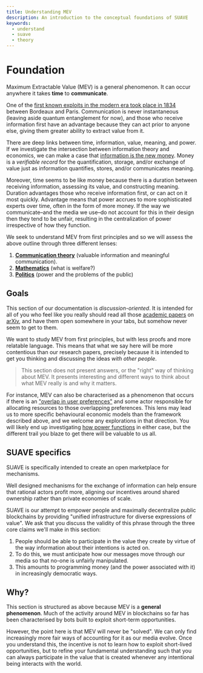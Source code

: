 ```yaml
---
title: Understanding MEV
description: An introduction to the conceptual foundations of SUAVE
keywords:
  - understand
  - suave
  - theory
---
```


# Foundation

Maximum Extractable Value (MEV) is a general phenomenon. It can occur anywhere it takes **time** to **communicate**.

One of the [first known exploits in the modern era took place in 1834](https://www.schneier.com/blog/archives/2018/05/1834_the_first_.html) between Bordeaux and Paris. Communication is never instantaneous (leaving aside quantum entanglement for now), and those who receive information first have an advantage because they can act prior to anyone else, giving them greater ability to extract value from it.

There are deep links between time, information, value, meaning, and power. If we investigate the intersection between information theory and economics, we can make a case that [information is the new money](https://youtu.be/vi-rVTFTb6s?t=675). Money is a _verifiable record_ for the quantification, storage, and/or exchange of value just as information quantifies, stores, and/or communicates meaning.

Moreover, time seems to be like money because there is a duration between receiving information, assessing its value, and constructing meaning. Duration advantages those who receive information first, or can act on it most quickly. Advantage means that power accrues to more sophisticated experts over time, often in the form of more money. If the way we communicate–and the media we use–do not account for this in their design then they tend to be unfair, resulting in the centralization of power irrespective of how they function.

We seek to understand MEV from first principles and so we will assess the above outline through three different lenses:

1. [**Communication theory**](/understand/meaning) (valuable information and meaningful communication).
2. [**Mathematics**](/understand/welfare) (what is welfare?)
3. [**Politics**](/understand/power) (power and the problems of the public)

## Goals

This section of our documentation is _discussion-oriented_. It is intended for all of you who feel like you really should read all those [academic papers](https://arxiv.org/abs/1904.05234) on [arXiv](https://arxiv.org/abs/2109.04347), and have them open somewhere in your tabs, but somehow never seem to get to them.

We want to study MEV from first principles, but with less proofs and more relatable language. This means that what we say here will be more contentious than our research papers, precisely because it is intended to get you thinking and discussing the ideas _with other people_.

> This section does not present answers, or the "right" way of thinking about MEV. It presents interesting and different ways to think about what MEV really is and why it matters.

For instance, MEV can also be characterised as a phenomenon that occurs if there is an ["overlap in user preferences"](https://www.youtube.com/watch?v=l_gkFntA1cA&t=1126) and some actor responsible for allocating resources to those overlapping preferences. This lens may lead us to more specific behavioural economic models than the framework described above, and we welcome any explorations in that direction. You will likely end up investigating [how power functions](/understand/power) in either case, but the different trail you blaze to get there will be valuable to us all.

## SUAVE specifics

SUAVE is specifically intended to create an open marketplace for mechanisms.

Well designed mechanisms for the exchange of information can help ensure that rational actors profit more, aligning our incentives around shared ownership rather than private economies of scale.

SUAVE is our attempt to empower people and maximally decentralize public blockchains by providing "unified infrastructure for diverse expressions of value". We ask that you discuss the validity of this phrase through the three core claims we'll make in this section:

1. People should be able to participate in the value they create by virtue of the way information about their intentions is acted on.
2. To do this, we must anticipate how our messages move through our media so that no-one is unfairly manipulated.
3. This amounts to programming money (and the power associated with it) in increasingly democratic ways.

## Why?

This section is structured as above because MEV is a **general phenomenon**. Much of the activity around MEV in blockchains so far has been characterised by bots built to exploit short-term opportunities.

However, the point here is that MEV will never be "solved". We can only find increasingly more fair ways of accounting for it as our media evolve. Once you understand this, the incentive is not to learn how to exploit short-lived opportunities, but to refine your fundamental understanding such that you can always participate in the value that is created whenever any intentional being interacts with the world.